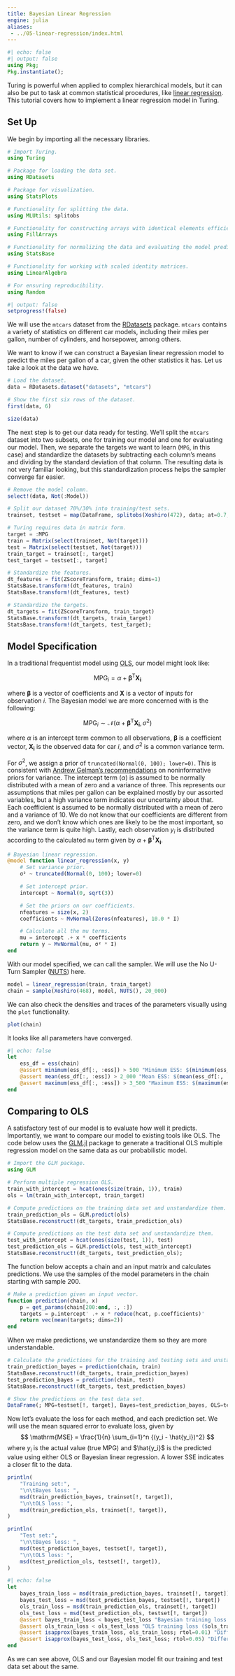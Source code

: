```yaml
---
title: Bayesian Linear Regression
engine: julia
aliases:
 - ../05-linear-regression/index.html
---
```


```julia
#| echo: false
#| output: false
using Pkg;
Pkg.instantiate();
```

Turing is powerful when applied to complex hierarchical models, but it can also be put to task at common statistical procedures, like [linear regression](https://en.wikipedia.org/wiki/Linear_regression).
This tutorial covers how to implement a linear regression model in Turing.

## Set Up

We begin by importing all the necessary libraries.

```julia
# Import Turing.
using Turing

# Package for loading the data set.
using RDatasets

# Package for visualization.
using StatsPlots

# Functionality for splitting the data.
using MLUtils: splitobs

# Functionality for constructing arrays with identical elements efficiently.
using FillArrays

# Functionality for normalizing the data and evaluating the model predictions.
using StatsBase

# Functionality for working with scaled identity matrices.
using LinearAlgebra

# For ensuring reproducibility.
using Random
```

```julia
#| output: false
setprogress!(false)
```

We will use the `mtcars` dataset from the [RDatasets](https://github.com/JuliaStats/RDatasets.jl) package.
`mtcars` contains a variety of statistics on different car models, including their miles per gallon, number of cylinders, and horsepower, among others.

We want to know if we can construct a Bayesian linear regression model to predict the miles per gallon of a car, given the other statistics it has.
Let us take a look at the data we have.

```julia
# Load the dataset.
data = RDatasets.dataset("datasets", "mtcars")

# Show the first six rows of the dataset.
first(data, 6)
```

```julia
size(data)
```

The next step is to get our data ready for testing. We'll split the `mtcars` dataset into two subsets, one for training our model and one for evaluating our model. Then, we separate the targets we want to learn (`MPG`, in this case) and standardize the datasets by subtracting each column's means and dividing by the standard deviation of that column. The resulting data is not very familiar looking, but this standardization process helps the sampler converge far easier.

```julia
# Remove the model column.
select!(data, Not(:Model))

# Split our dataset 70%/30% into training/test sets.
trainset, testset = map(DataFrame, splitobs(Xoshiro(472), data; at=0.7, shuffle=true))

# Turing requires data in matrix form.
target = :MPG
train = Matrix(select(trainset, Not(target)))
test = Matrix(select(testset, Not(target)))
train_target = trainset[:, target]
test_target = testset[:, target]

# Standardize the features.
dt_features = fit(ZScoreTransform, train; dims=1)
StatsBase.transform!(dt_features, train)
StatsBase.transform!(dt_features, test)

# Standardize the targets.
dt_targets = fit(ZScoreTransform, train_target)
StatsBase.transform!(dt_targets, train_target)
StatsBase.transform!(dt_targets, test_target);
```

## Model Specification

In a traditional frequentist model using [OLS](https://en.wikipedia.org/wiki/Ordinary_least_squares), our model might look like:

$$
\mathrm{MPG}_i = \alpha + \boldsymbol{\beta}^\mathsf{T}\boldsymbol{X_i}
$$

where $\boldsymbol{\beta}$ is a vector of coefficients and $\boldsymbol{X}$ is a vector of inputs for observation $i$. The Bayesian model we are more concerned with is the following:

$$
\mathrm{MPG}_i \sim \mathcal{N}(\alpha + \boldsymbol{\beta}^\mathsf{T}\boldsymbol{X_i}, \sigma^2)
$$

where $\alpha$ is an intercept term common to all observations, $\boldsymbol{\beta}$ is a coefficient vector, $\boldsymbol{X_i}$ is the observed data for car $i$, and $\sigma^2$ is a common variance term.

For $\sigma^2$, we assign a prior of `truncated(Normal(0, 100); lower=0)`.
This is consistent with [Andrew Gelman's recommendations](http://www.stat.columbia.edu/%7Egelman/research/published/taumain.pdf) on noninformative priors for variance.
The intercept term ($\alpha$) is assumed to be normally distributed with a mean of zero and a variance of three.
This represents our assumptions that miles per gallon can be explained mostly by our assorted variables, but a high variance term indicates our uncertainty about that.
Each coefficient is assumed to be normally distributed with a mean of zero and a variance of 10.
We do not know that our coefficients are different from zero, and we don't know which ones are likely to be the most important, so the variance term is quite high.
Lastly, each observation $y_i$ is distributed according to the calculated `mu` term given by $\alpha + \boldsymbol{\beta}^\mathsf{T}\boldsymbol{X_i}$.

```julia
# Bayesian linear regression.
@model function linear_regression(x, y)
    # Set variance prior.
    σ² ~ truncated(Normal(0, 100); lower=0)

    # Set intercept prior.
    intercept ~ Normal(0, sqrt(3))

    # Set the priors on our coefficients.
    nfeatures = size(x, 2)
    coefficients ~ MvNormal(Zeros(nfeatures), 10.0 * I)

    # Calculate all the mu terms.
    mu = intercept .+ x * coefficients
    return y ~ MvNormal(mu, σ² * I)
end
```

With our model specified, we can call the sampler. We will use the No U-Turn Sampler ([NUTS](https://turinglang.org/stable/docs/library/#Turing.Inference.NUTS)) here.

```julia
model = linear_regression(train, train_target)
chain = sample(Xoshiro(468), model, NUTS(), 20_000)
```

We can also check the densities and traces of the parameters visually using the `plot` functionality.

```julia
plot(chain)
```

It looks like all parameters have converged.

```julia
#| echo: false
let
    ess_df = ess(chain)
    @assert minimum(ess_df[:, :ess]) > 500 "Minimum ESS: $(minimum(ess_df[:, :ess])) - not > 500"
    @assert mean(ess_df[:, :ess]) > 2_000 "Mean ESS: $(mean(ess_df[:, :ess])) - not > 2000"
    @assert maximum(ess_df[:, :ess]) > 3_500 "Maximum ESS: $(maximum(ess_df[:, :ess])) - not > 3500"
end
```

## Comparing to OLS

A satisfactory test of our model is to evaluate how well it predicts. Importantly, we want to compare our model to existing tools like OLS. The code below uses the [GLM.jl](https://juliastats.org/GLM.jl/stable/) package to generate a traditional OLS multiple regression model on the same data as our probabilistic model.

```julia
# Import the GLM package.
using GLM

# Perform multiple regression OLS.
train_with_intercept = hcat(ones(size(train, 1)), train)
ols = lm(train_with_intercept, train_target)

# Compute predictions on the training data set and unstandardize them.
train_prediction_ols = GLM.predict(ols)
StatsBase.reconstruct!(dt_targets, train_prediction_ols)

# Compute predictions on the test data set and unstandardize them.
test_with_intercept = hcat(ones(size(test, 1)), test)
test_prediction_ols = GLM.predict(ols, test_with_intercept)
StatsBase.reconstruct!(dt_targets, test_prediction_ols);
```

The function below accepts a chain and an input matrix and calculates predictions. We use the samples of the model parameters in the chain starting with sample 200.

```julia
# Make a prediction given an input vector.
function prediction(chain, x)
    p = get_params(chain[200:end, :, :])
    targets = p.intercept' .+ x * reduce(hcat, p.coefficients)'
    return vec(mean(targets; dims=2))
end
```

When we make predictions, we unstandardize them so they are more understandable.

```julia
# Calculate the predictions for the training and testing sets and unstandardize them.
train_prediction_bayes = prediction(chain, train)
StatsBase.reconstruct!(dt_targets, train_prediction_bayes)
test_prediction_bayes = prediction(chain, test)
StatsBase.reconstruct!(dt_targets, test_prediction_bayes)

# Show the predictions on the test data set.
DataFrame(; MPG=testset[!, target], Bayes=test_prediction_bayes, OLS=test_prediction_ols)
```

Now let's evaluate the loss for each method, and each prediction set. We will use the mean squared error to evaluate loss, given by
$$
\mathrm{MSE} = \frac{1}{n} \sum_{i=1}^n {(y_i - \hat{y_i})^2}
$$
where $y_i$ is the actual value (true MPG) and $\hat{y_i}$ is the predicted value using either OLS or Bayesian linear regression. A lower SSE indicates a closer fit to the data.

```julia
println(
    "Training set:",
    "\n\tBayes loss: ",
    msd(train_prediction_bayes, trainset[!, target]),
    "\n\tOLS loss: ",
    msd(train_prediction_ols, trainset[!, target]),
)

println(
    "Test set:",
    "\n\tBayes loss: ",
    msd(test_prediction_bayes, testset[!, target]),
    "\n\tOLS loss: ",
    msd(test_prediction_ols, testset[!, target]),
)
```

```julia
#| echo: false
let
    bayes_train_loss = msd(train_prediction_bayes, trainset[!, target])
    bayes_test_loss = msd(test_prediction_bayes, testset[!, target])
    ols_train_loss = msd(train_prediction_ols, trainset[!, target])
    ols_test_loss = msd(test_prediction_ols, testset[!, target])
    @assert bayes_train_loss < bayes_test_loss "Bayesian training loss ($bayes_train_loss) >= Bayesian test loss ($bayes_test_loss)"
    @assert ols_train_loss < ols_test_loss "OLS training loss ($ols_train_loss) >= OLS test loss ($ols_test_loss)"
    @assert isapprox(bayes_train_loss, ols_train_loss; rtol=0.01) "Difference between Bayesian training loss ($bayes_train_loss) and OLS training loss ($ols_train_loss) unexpectedly large!"
    @assert isapprox(bayes_test_loss, ols_test_loss; rtol=0.05) "Difference between Bayesian test loss ($bayes_test_loss) and OLS test loss ($ols_test_loss) unexpectedly large!"
end
```

As we can see above, OLS and our Bayesian model fit our training and test data set about the same.
